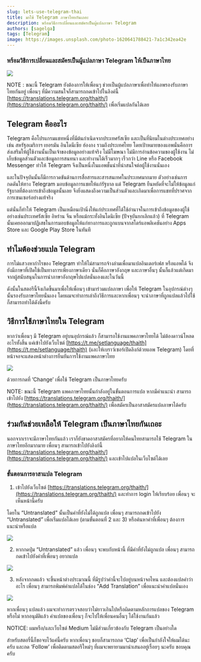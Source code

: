 ```yaml
---
slug: lets-use-telegram-thai
title: มาใช้ Telegram ภาษาไทยกันเถอะ
description: พร้อมวิธีการเปลี่ยนและสมัครเป็นผู้แปลภาษา Telegram
authors: [sagelga]
tags: [Telegram]
image: https://images.unsplash.com/photo-1620641788421-7a1c342ea42e
---
```


### พร้อมวิธีการเปลี่ยนและสมัครเป็นผู้แปลภาษา Telegram ให้เป็นภาษาไทย

![](https://cdn-images-1.medium.com/max/2400/0*0PmOlyOIQJjBVw91)

NOTE : ขณะนี้ Telegram ยังต้องการให้เพื่อนๆ ช่วยเป็นผู้แปลภาษาเพื่อทำให้แอพรองรับภาษาไทยกันอยู่ เพื่อนๆ ที่มีความสนใจก็สามารถกดเข้าไปในลิงค์นี้ [https://translations.telegram.org/thaith/](https://translations.telegram.org/thaith/) เพื่อเริ่มแปลกันได้เลย

## Telegram คืออะไร

Telegram คือโปรแกรมแชทหนึ่งที่มีต้นกำเนิดจากประเทศรัสเซีย และเป็นที่นิยมในต่างประเทศอย่างเช่น สหรัฐอเมริกาฯ เยอรมัน อินโดนีเซีย ฮ่องกง รวมถึงประเทศไทย โดยเป้าหมายของแอพนั่นคือการส่งเสริมให้ผู้ใช้งานนั้นเป็นเจ้าของข้อมูลอย่างแท้จริง ไม่มีโฆษณา ไม่มีการอ่านข้อความของผู้ใช้งาน ไม่เก็บข้อมูลส่วนตัวและข้อมูลการสนทนา และทำงานได้เร็วมากๆ เร็วกว่า Line หรือ Facebook Messenger ทำให้ Telegram จึงเป็นหนึ่งในแอพชั้นนำที่น่าสนใจต่อผู้ใช้งานนั่นเอง

และในปัจจุบันนั้นก็มีการกวดขันด้านการสื่อสารและสารสนเทศในประเทศมากมาย ตัวอย่างเช่นการกดดันให้ทาง Telegram มอบข้อมูลการแชทให้แก่รัฐบาล แต่ Telegram ยืนหยัดที่จะไม่ให้ข้อมูลแก่รัฐบาลที่ต้องการเข้าถึงข้อมูลนั้นเลย จึงยิ่งแสดงถึงความเป็นส่วนตัวและเกิดมาเพื่อการแชทที่ปราศจากการเซนเซอร์อย่างแท้จริง

แต่นั่นก็ทำให้ Telegram เป็นเหมือนเป้านิ่งให้แก่ประเทศที่ได้ใช้อำนาจในการเข้าถึงข้อมูลของผู้ใช้ อย่างเช่นประเทศรัสเซีย อิหร่าน จีน หรือแม้กระทั่งอินโดนิเซีย (ปัจจุบันยกเลิกแล้ว) ที่ Telegram นั้นเคยออกมาปฏิเสธในการมอบข้อมูลให้แก่ทางการและถูกแบนจากสโตร์แอพลิเคชันอย่าง Apps Store และ Google Play Store ในทันที

## ทำไมต้องช่วยแปล Telegram

การไม่แสวงหากำไรของ Telegram ทำให้ไม่สามารถจ้างล่ามเพื่อมาแปลอินเตอร์เฟส หรือแอพได้ จึงยังมีภาษาที่เปิดใช้เป็นทางการเพียงภาษาเดียว นั่นก็คือภาษาอังกฤษ และภาษาอื่นๆ นั้นก็แล้วแต่เกิดมาจากผู้สนับสนุนในการนำภาษาอังกฤษไปแปลนั่นเองและในวันนี้

ดังนั้นในสตอรีนี้จึงเกิดขึ้นมาเพื่อให้เพื่อนๆ เข้ามาร่วมแปลภาษา เพื่อให้ Telegram ในอุปกรณ์ต่างๆ นั้นรองรับภาษาไทยนั่นเอง โดยผมจะทำการเล่าถึงวิธีการและหากเพื่อนๆ จะนำภาษาที่ถูกแปลแล้วไปใช้ก็สามารถทำได้ดังนี้ครับ

## วิธีการใช้ภาษาไทยใน Telegram

หากว่าเพื่อนๆ มี Telegram อยู่บนอุปกรณ์แล้ว ก็สามารถใช้งานแพคภาษาไทยได้ ไม่ต้องดาวน์โหลดอะไรทั้งสิ้น แค่เข้าไปยังเว็บไซต์ [https://t.me/setlanguage/thaith](https://t.me/setlanguage/thaith) (และให้เบราว์เซอร์เปิดลิงก์ด้วยแอพ Telegram) โดยที่หน้าจอจะแสดงหน้าต่างการยืนยันการใช้งานแพคภาษาไทย

![](https://cdn-images-1.medium.com/max/2248/1*GC1ousJv6Wa0zo-qtzfqYQ@2x.jpeg)

ด้วยการกดที่ ‘Change’ เพื่อใช้ Telegram เป็นภาษาไทยครับ

NOTE: ขณะนี้ Telegram แพคภาษาไทยนั้นกำลังอยู่ในขั้นตอนการแปล หากมีคำแนะนำ สามารถเข้าไปยัง [https://translations.telegram.org/thaith/](https://translations.telegram.org/thaith/) เพื่อสมัครเป็นอาสาสมัครแปลภาษาได้ครับ

## ร่วมกันช่วยเหลือให้ Telegram เป็นภาษาไทยกันเถอะ

นอกจากเราจะมีภาษาไทยกันแล้ว เราก็ยังขาดอาสาสมัครที่อยากให้คนไทยสามารถใช้ Telegram ในภาษาไทยอีกมากมาย เพื่อนๆ สามารถเข้าไปยังลิงก์นี้ [https://translations.telegram.org/thaith/](https://translations.telegram.org/thaith/) และเข้าไปแปลในเว็บไซต์ได้เลย

### ขั้นตอนการอาสาแปล Telegram

1.  เข้าไปยังเว็บไซต์ [https://translations.telegram.org/thaith/](https://translations.telegram.org/thaith/) และทำการ login ให้เรียบร้อย เพื่อนๆ จะเห็นหน้านี้ครับ

โดยใน “Untranslated” นั้นเป็นคำที่ยังไม่ได้ถูกแปล เพื่อนๆ สามารถกดเข้าไปยัง “Untranslated” เพื่อเริ่มแปลได้เลย (ตามขั้นตอนที่ 2 และ 3) หรือค้นหาคำที่เพื่อนๆ ต้องการแนะนำหรือแปล

![](https://cdn-images-1.medium.com/max/2408/1*c3C4lBmLg1zl7ELwhtAmdw.png)

2. หากกดปุ่ม “Untranslated” แล้ว เพื่อนๆ จะพบกับหน้านี้ ที่มีคำที่ยังไม่ถูกแปล เพื่อนๆ สามารถกดเข้าไปยังคำที่เพื่อนๆ อยากแปล

![](https://cdn-images-1.medium.com/max/2412/1*JiVxlfshkq3bW7Egctr2eQ.png)

3. หลังจากกดแล้ว จะขึ้นหน้าต่างประมาณนี้ ที่มีรูปว่าคำนี้จะไปอยู่บนหน้าจอไหน และต้องแปลคำว่าอะไร เพื่อนๆ สามารถพิมพ์คำแปลได้ในช่อง “Add Translation” เพื่อแนะนำคำแปลนั่นเอง

![](https://cdn-images-1.medium.com/max/2000/1*h0y7b2GJBlEzqmiVfYNlzw.png)

หากเพื่อนๆ แปลแล้ว ผมจะทำการตรวจสอบว่าไม่ยาวเกินไปหรือผิดตามหลักการแปลของ Telegram หรือไม่ หากอนุมัติแล้ว คำแปลของเพื่อนๆ ก็จะไปให้เพื่อนคนอื่นๆ ได้ใช้งานกันแล้ว

NOTICE: ผมหรือ/และเว็บไซต์ Medium ไม่มีส่วนเกี่ยวข้องกับ Telegram เป็นอย่างใด

สำหรับสตอรี่นี้ก็ขอจบไว้แค่นี้ครับ หากเพื่อนๆ ชอบก็สามารถกด ‘Clap’ เพื่อเป็นกำลังใจให้ผมได้นะครับ และกด ‘Follow’ เพื่อติดตามสตอรีใหม่ๆ ที่ผมจะพยายามมานำเสนออยู่เรื่อยๆ นะครับ ขอบคุณครับ
